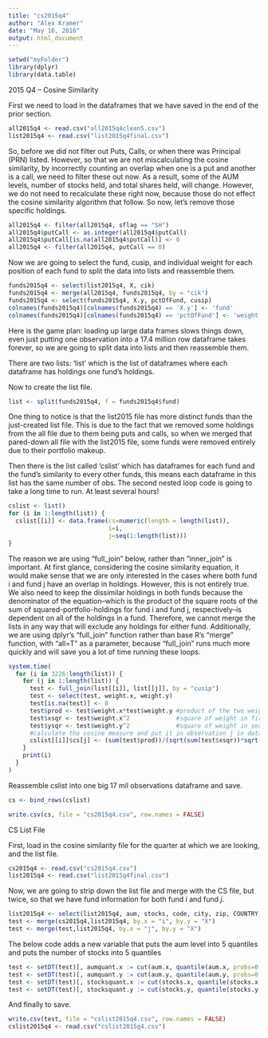 ```yaml
---
title: "cs2015q4"
author: "Alex Kramer"
date: "May 16, 2016"
output: html_document
---
```


```r
setwd("myFolder")
library(dplyr)
library(data.table)
```
2015 Q4 -- Cosine Similarity  
  
First we need to load in the dataframes that we have saved in the end of the prior section.
```r
all2015q4 <- read.csv("all2015q4clean5.csv")
list2015q4 <- read.csv("list2015q4final.csv")
```

So, before we did not filter out Puts, Calls, or when there was Principal (PRN) listed. However, so that we are not miscalculating the cosine similarity, by incorrectly counting an overlap when one is a put and another is a call, we need to filter these out now. As a result, some of the AUM levels, number of stocks held, and total shares held, will change. However, we do not need to recalculate these right now, because those do not effect the cosine similarity algorithm that follow. So now, let's remove those specific holdings.
```r
all2015q4 <- filter(all2015q4, sflag == "SH")
all2015q4$putCall <- as.integer(all2015q4$putCall)
all2015q4$putCall[is.na(all2015q4$putCall)] <- 0
all2015q4 <- filter(all2015q4, putCall == 0)
```

Now we are going to select the fund, cusip, and individual weight for each position of each fund to split the data into lists and reassemble them.
```r
funds2015q4 <- select(list2015q4, X, cik)
funds2015q4 <- merge(all2015q4, funds2015q4, by = "cik")
funds2015q4 <- select(funds2015q4, X.y, pctOfFund, cusip)
colnames(funds2015q4)[colnames(funds2015q4) == 'X.y'] <- 'fund'
colnames(funds2015q4)[colnames(funds2015q4) == 'pctOfFund'] <- 'weight'
```

Here is the game plan: loading up large data frames slows things down, even just putting one observation into a 17.4 million row dataframe takes forever, so we  are going to split data into lists and then reassemble them.  
  
There are two lists: 'list' which is the list of dataframes where each dataframe has holdings one fund's holdings.  

Now to create the list file.
```r
list <- split(funds2015q4, f = funds2015q4$fund)
```
One thing to notice is that the list2015 file has more distinct funds than the just-created list file. This is due to the fact that we removed some holdings from the all file due to them being puts and calls, so when we merged that pared-down all file with the list2015 file, some funds were removed entirely due to their portfolio makeup. 
 
Then there is the list called 'cslist' which has dataframes for each fund and the fund's similarity to every other funds, this means each dataframe in this list has the same number of obs. The second nested loop code is going to take a long time to run. At least several hours!
```r
cslist <- list()
for (i in 1:length(list)) {
  cslist[[i]] <- data.frame(cs=numeric(length = length(list)), 
                            i=i,
                            j=seq(1:length(list)))
}
```
The reason we are using "full_join" below, rather than "inner_join" is important. At first glance, considering the cosine similarity equation, it would make sense that we are only interested in the cases where both fund i and fund j have an overlap in holdings. However, this is not entirely true. We also need to keep the dissimilar holdings in both funds because the denominator of the equation--which is the product of the square roots of the sum of squared-portfolio-holdings for fund i and fund j, respectively--is dependent on all of the holdings in a fund. Therefore, we cannot merge the lists in any way that will exclude any holdings for either fund. Additionally, we are using dplyr's "full_join" function rather than base R's "merge" function, with "all=T" as a parameter, because "full_join" runs much more quickly and will save you a lot of time running these loops. 
```r
system.time(
  for (i in 3226:length(list)) {
    for (j in 1:length(list)) {
      test <- full_join(list[[i]], list[[j]], by = "cusip")
      test <- select(test, weight.x, weight.y)
      test[is.na(test)] <- 0
      test$prod <- test$weight.x*test$weight.y #product of the two weights
      test$xsqr <- test$weight.x^2             #square of weight in first fund
      test$ysqr <- test$weight.y^2             #square of weight in second fund
      #calculate the cosine measure and put it in observation j in dataframe i in list cslist
      cslist[[i]]$cs[j] <- (sum(test$prod))/(sqrt(sum(test$xsqr))*sqrt(sum(test$ysqr))) #cosine similarity equation
    }
    print(i)
  }
)
```

Reassemble cslist into one big 17 mil observations dataframe and save.
```r
cs <- bind_rows(cslist)

write.csv(cs, file = "cs2015q4.csv", row.names = FALSE)
```

CS List File  

First, load in the cosine similarity file for the quarter at which we are looking, and the list file.
```r
cs2015q4 <- read.csv("cs2015q4.csv")
list2015q4 <- read.csv("list2015q4final.csv")
```
Now, we are going to strip down the list file and merge with the CS file, but twice, so that we have fund information for both fund *i* and fund *j*.  
```r
list2015q4 <- select(list2015q4, aum, stocks, code, city, zip, COUNTRY, REGION, X)
test <- merge(cs2015q4,list2015q4, by.x = "i", by.y = "X")
test <- merge(test,list2015q4, by.x = "j", by.y = "X")
```
The below code adds a new variable that puts the aum level into 5 quantiles and puts the number of stocks into 5 quantiles
```r
test <- setDT(test)[, aumquant.x := cut(aum.x, quantile(aum.x, probs=0:5/5), include.lowest=TRUE, labels=FALSE)]
test <- setDT(test)[, aumquant.y := cut(aum.y, quantile(aum.y, probs=0:5/5), include.lowest=TRUE, labels=FALSE)]
test <- setDT(test)[, stocksquant.x := cut(stocks.x, quantile(stocks.x, probs=0:5/5), include.lowest=TRUE, labels=FALSE)]
test <- setDT(test)[, stocksquant.y := cut(stocks.y, quantile(stocks.y, probs=0:5/5), include.lowest=TRUE, labels=FALSE)]
```
And finally to save. 
```r
write.csv(test, file = "cslist2015q4.csv", row.names = FALSE)
cslist2015q4 <- read.csv("cslist2015q4.csv")
```